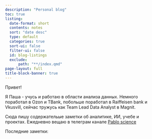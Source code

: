 ```yaml
---
description: "Personal blog"
toc: true
listing:
  date-format: short
  contents: notes
  sort: "date desc"
  type: default
  categories: true
  sort-ui: false
  filter-ui: false
  id: blog-listings
  exclude:
      path: "**/index.qmd"
page-layout: full
title-block-banner: true
---
```


Привет!

Я Паша - учусь и работаю в области анализа данных. Немного поработал в Ozon и TBank, побольше поработал в Raiffeisen bank и Vkusvill, сейчас тружусь как Team Lead Data Analyst в Magnit. 

Сюда пишу содержательые заметки об аналитике, ИИ, учебе и проектах. 
Ежедневно вещаю в телеграм канале [Pablo science](https://t.me/PavelBaboshkin_channel)

Последние заметки: 

::: {#blog-listings}
:::